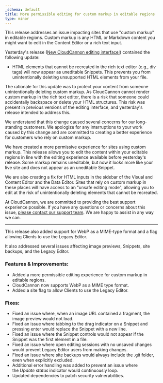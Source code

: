 ```yaml
---
_schema: default
title: More permissible editing for custom markup in editable regions
type: minor
---
```

This release addresses an issue impacting sites that use "custom markup" in editable regions. Custom markup is any HTML or Markdown content you might want to edit in the Content Editor or a rich text input.

Yesterday's release (<a href="https://cloudcannon.com/documentation/changelog/2024/03/07/new-cloudcannon-editing-interface.html" target="_blank" rel="noopener">New CloudCannon editing interface!</a>) contained the following update:

* HTML elements that cannot be recreated in the rich text editor (e.g., div tags) will now appear as uneditable Snippets. This prevents you from unintentionally deleting unsupported HTML elements from your file.

The rationale for this update was to protect your content from someone unintentionally deleting custom markup. As CloudCannon cannot render custom markup in the rich text editor, there is a risk that someone could accidentally backspace or delete your HTML structures. This risk was present in previous versions of the editing interface, and yesterday's release intended to address this.

We understand that this change caused several concerns for our long-standing customers. We apologize for any interruptions to your work caused by this change and are committed to creating a better experience for customers who rely on custom markup.

We have created a more permissive experience for sites using custom markup. This release allows you to edit the content within your editable regions in line with the editing experience available before yesterday's release. Some markup remains uneditable, but now it looks more like your live site and does not appear as an uneditable Snippet.

We are also creating a fix for HTML inputs in the sidebar of the Visual and Content Editor and the Data Editor. Sites that rely on custom markup in these places will have access to an "unsafe editing mode", allowing you to edit at the risk of unintentionally deleting elements that cannot be recreated.

At CloudCannon, we are committed to providing the best support experience possible. If you have any questions or concerns about this issue, [please contact our support team](https://cloudcannon.com/support/). We are happy to assist in any way we can.

---

This release also added support for WebP as a MIME-type format and a flag allowing Clients to use the Legacy Editor.

It also addressed several issues affecting image previews, Snippets, site backups, and the Legacy Editor.

### Features & Improvements:

* Added a more permissible editing experience for custom markup in editable regions.
* CloudCannon now supports WebP as a MIME type format.
* Added a site flag to allow Clients to use the Legacy Editor.

### Fixes:

* Fixed an issue where, when an image URL contained a fragment, the image preview would not load.
* Fixed an issue where tabbing to the drag indicator on a Snippet and pressing enter would replace the Snippet with a new line.
* Fixed an issue where the Snippet controls would not appear if the Snippet was the first element in a file.
* Fixed an issue where open editing sessions with no unsaved changes would prevent Legacy Editor users from making changes.
* Fixed an issue where site backups would always include the .git folder, even when explicitly excluded.
* Additional error handling was added to prevent an issue where the&nbsp;*Update status*&nbsp;indicator would continuously loop.
* Updated dependencies to patch security vulnerabilities.